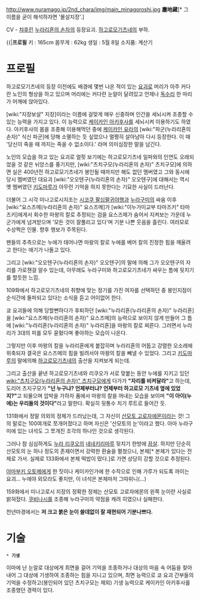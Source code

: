 http://www.nuramago.jp/2nd_chara/img/main_minagoroshi.jpg
'''鏖地藏'''[* 그 이름을 굳이 해석하자면 '몰살지장'.]

CV - [[챠후린]]
[[누라리횬의 손자]]의 등장요괴. [[하고로모기츠네]]의 부하.

{{|'''프로필'''
키 : 165cm
몸무게 : 62kg
생일 : 5월 8일
소지품: 계산기

= 프로필 =
하고로모기츠네의 등장 이전에도 배경에 몇번 나온 적이 있는 [[요괴]]로 머리가 아주 커다란 노인의 형상을 하고 있으며 머리에는 커다란 눈알이 달려있고 언제나 [[독수리]] 한 마리가 어깨에 앉아있다.

[wiki:"지장보살" 지장]이라는 이름에 걸맞게 매우 신중하며 인간을 세뇌시켜 조종할 수 있는 능력을 가지고 있다. 이 능력으로  [[케이카인 아키후사]]를 세뇌시켜 이용하기도 하였다. 아키후사의 몸을 조종해 이용해먹던 중에 [[케이카인 유라]]의 [wiki:"파군(누라리횬의 손자)" 식신 파군]에 당해 소멸하는 듯 싶었으나 멀쩡히 살아남아 다시 등장한다. 이 때 '당신이 죽을 때 까지는 죽을 수 없소이다.' 라며 의미심장한 말을 남긴다.

노인의 모습을 하고 있는 요괴로 얼핏 보기에는 하고로모기츠네 일파와의 인연도 오래되었을 것 같은 뉘앙스를 풍기지만, [wiki:"츠치구모(누라리횬의 손자)" 츠치구모]에 의하면 실은 400년전 하고로모기츠네가 봉인될 때까지만 해도 없던 멤버였고 그와 동시에 당시 멤버였던 대요괴 [wiki:"오오텐구(누라리횬의 손자)" 오오텐구]에 대해서는 역시 옛 멤버였던 [[키도마루]]가 아무런 기억을 하지 못한다는 기묘한 사실이 드러난다. 

더불어 그 시각 미나고로시지조는 [[시코쿠 팔십팔귀야행]]과 [[누라구미]]의 싸움 이후 [wiki:"요스즈메(누라리횬의 손자)" 요스즈메]가 [wiki:"이누가미교부 타마즈키" 타마즈키]에게서 회수한 마왕의 칼로 추정되는 검을 요스즈메가 숨어서 지켜보는 가운데 누군가에게 넘겨받으며 '모든 것이 잘풀리고 있다'며 기분 나쁜 웃음을 흘린다. 여러모로 수상쩍은 인물. 향후 행보가 주목된다.

팬들의 추측으로는 누에가 태어나면 마왕의 칼로 누에를 베어 칼의 진정한 힘을 깨울려고 한다는 애기가 나돌고 있다.

그리고 [wiki:"오오텐구(누라리횬의 손자)" 오오텐구]의 말에 의해 그가 오오텐구의 자리를 가로챈걸 알수 있는데, 아무래도 누라구미와 하고로모기츠네가 싸우는 틈에 뒷치기를 할듯한 느낌.

109화에서 하고로모기츠네의 취향에 맞는 정기를 가진 여자를 선택하던 중 봉인지점이 순식간에 돌파되고 있다는 소식을 듣고 어이없어 한다.

쿄 요괴들에 의해 당할뻔하다가 후퇴하던 [wiki:"누라리횬(누라리횬의 손자)" 누라리횬]을 [wiki:"요스즈메(누라리횬의 손자)" 요스즈메]의 능력으로 보이지 않게 만들어 그 틈에 [wiki:"누라리횬(누라리횬의 손자)" 누라리횬]을 마왕의 칼로 찌른다. 그러면서 누라리가 3대의 피를 모두 묻혔다며 좋아하는 모습이 나온다.

그렇지만 이후 마왕의 칼을 누라리횬에게 붙잡히며 누라리횬의 어둡고 강렬한 오소레에 위축되자 결국은 요스즈메의 힘을 빌려서야 마왕의 칼을 빼낼 수 있었다. 그리고 [[키도마루]]의 말에의해 [[하고로모기츠네]]의 출산을 지켜보게 되는데.

그리고 출산을 끝낸 하고로모기츠네와 리쿠오가 서로 맞붙는 동안 누에를 지키고 있던 [[wiki:"츠치구모(누라리횬의 손자)" 츠치구모]]에게 다가가 '''"자리를 비켜달라"'''고 하는데, 도리어 츠지구모가 '''"넌 누구냐? 언제부터냐? 언제부터 하고로모 기츠네 옆에 있었지?"'''고 되물으며 압박을 가하자 품에서 마왕의 칼을 꺼내는 모습을 보이며 '''"이 아이(누에)는 우리들의 것이다"'''라고 말한다. 확실히 뒷통수 치기 루트로 들어간 듯. 

131화에서 정말 의외의 정체가 드러났는데, 그 자신이 [[산모토 고로자에몬]]이라는 것! 그의 말로는 100여개로 쪼개어졌다고 하며 자신은 '산모토의 눈'이라고 했다. 아마 누라구미에 있는 녀석도 그 쪼개진 조각의 하나인 것으로 생각된다.

그러나 참 심심하게도 [[누라 리쿠오]]의 [[네네키리마루]] 뒷치기 한방에 [[끔살]]. 하지만 단순히 산모토의 눈 하나 정도의 존재이면서 강력한 환술을 펼쳤으니, 본체[* 본체가 있다는 전제로 가서. 실제로 133화에서 본체 떡밥이 떴다.]로 가면 상당히 강할 것으로 추정된다.

[[야마부키 오토메]]에게 한 짓이나 케이카인가에 한 수작으로 인해 가루가 되도록 까이는 요괴… 누에야 외모라도 좋지만, 이 녀석은 본체마저 그따위니(…)

159화에서 미나고로시 지장의 정확한 정체는 산모토 고로자에몬의 왼쪽 눈이란 사실로 밝혀젔다. [[쿠비나시]]를 조종해 누라구미의 약점을 캐려 히였으나 실패한다.

천년마경에서는 '''저 크고 붉은 눈이 쓸데없이 잘 재현되어 기분나쁘다.'''

= 기술 =
 * '''기생'''
이마에 난 눈알로 대상에게 최면을 걸어 기억을 조종하거나 대상의 마음 속 어둠을 찾아내어 그 대상에 기생하여 조종하는 힘을 지니고 있으며, 최면 능력으로 쿄 요괴 간부들의 기억을 수정하고(봉인되어 있던 츠치구모는 제외) 기생 능력으로 케이카인 아키후사를 조종했던 경력이 있다.
